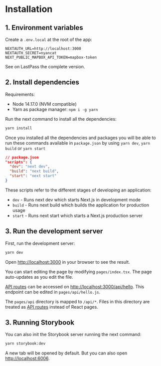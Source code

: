 
<Meta title="Docs/Installation" />

# Installation

## 1. Environment variables

Create a `.env.local` at the root of the app:

```
NEXTAUTH_URL=http://localhost:3000
NEXTAUTH_SECRET=nyancat
NEXT_PUBLIC_MAPBOX_API_TOKEN=mapbox-token

```
See on LastPass the complete version.

## 2. Install dependencies

Requirements:

* Node 14.17.0 (NVM compatible)
* Yarn as package manager: `npm i -g yarn`

Run the next command to install all the dependencies:

```bash
yarn install
```

Once you installed all the dependencies and packages you will be able to run these commands available in `package.json` by using `yarn dev`, `yarn build` or `yarn start`

```json
// package.json
"scripts": {
  "dev": "next dev",
  "build": "next build",
  "start": "next start"
}
```

These scripts refer to the different stages of developing an application:

- `dev` - Runs next dev which starts Next.js in development mode
- `build` - Runs next build which builds the application for production usage
- `start` - Runs next start which starts a Next.js production server


## 3. Run the development server

First, run the development server:

```bash
yarn dev
```

Open [http://localhost:3000](http://localhost:3000) in your browser to see the result.

You can start editing the page by modifying `pages/index.tsx`. The page auto-updates as you edit the file.

[API routes](https://nextjs.org/docs/api-routes/introduction) can be accessed on [http://localhost:3000/api/hello](http://localhost:3000/api/hello). This endpoint can be edited in `pages/api/hello.js`.

The `pages/api` directory is mapped to `/api/*`. Files in this directory are treated as [API routes](https://nextjs.org/docs/api-routes/introduction) instead of React pages.

## 3. Running Storybook

You can also init the Storybook server running the next command:

```bash
yarn storybook:dev
```

A new tab will be opened by default. But you can also open [http://localhost:6006](http://localhost:6006).
